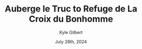 ---
author: Kyle Gilbert
date: July 28th, 2024
id: DBPE3fFisL
parent: bQZ6JTM4hJ
route: tour-du-mont-blanc-2024/16648508499
gain: 4455
loss: 2015
miles: 11.46
time: 6,51
categories: stage
title: Auberge le Truc to Refuge de La Croix du Bonhomme
readOnly: true
---